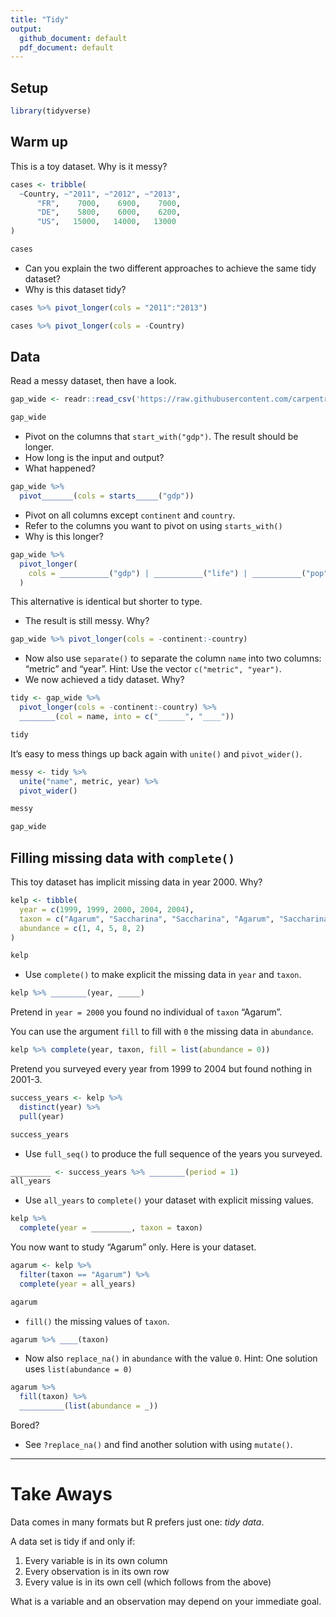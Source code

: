 ```yaml
---
title: "Tidy"
output:
  github_document: default
  pdf_document: default
---
```


## Setup

```r
library(tidyverse)
```



## Warm up

This is a toy dataset. Why is it messy?

```r
cases <- tribble(
  ~Country, ~"2011", ~"2012", ~"2013",
      "FR",    7000,    6900,    7000,
      "DE",    5800,    6000,    6200,
      "US",   15000,   14000,   13000
)

cases
```



* Can you explain the two different approaches to achieve the same tidy dataset?
* Why is this dataset tidy?

```r
cases %>% pivot_longer(cols = "2011":"2013")

cases %>% pivot_longer(cols = -Country)
```



## Data

Read a messy dataset, then have a look.

```r
gap_wide <- readr::read_csv('https://raw.githubusercontent.com/carpentries-incubator/open-science-with-r/gh-pages/data/gapminder_wide.csv')

gap_wide
```



* Pivot on the columns that `start_with("gdp")`. The result should be longer.
* How long is the input and output?
* What happened?

```r
gap_wide %>% 
  pivot_______(cols = starts_____("gdp"))
```



* Pivot on all columns except `continent` and `country`.
* Refer to the columns you want to pivot on using `starts_with()`
* Why is this longer?

```r
gap_wide %>% 
  pivot_longer(
    cols = ___________("gdp") | ___________("life") | ___________("pop")
  )
```



This alternative is identical but shorter to type.

* The result is still messy. Why?

```r
gap_wide %>% pivot_longer(cols = -continent:-country)
```



* Now also use `separate()` to separate the column `name` into two columns: "metric" and "year". Hint: Use the vector `c("metric", "year")`.
* We now achieved a tidy dataset. Why?

```r
tidy <- gap_wide %>% 
  pivot_longer(cols = -continent:-country) %>% 
  ________(col = name, into = c("______", "____"))

tidy
```



It's easy to mess things up back again with `unite()` and `pivot_wider()`.

```r
messy <- tidy %>% 
  unite("name", metric, year) %>% 
  pivot_wider()

messy

gap_wide
```

## Filling missing data with `complete()`

This toy dataset has implicit missing data in year 2000. Why?

```r
kelp <- tibble(
  year = c(1999, 1999, 2000, 2004, 2004),
  taxon = c("Agarum", "Saccharina", "Saccharina", "Agarum", "Saccharina"),
  abundance = c(1, 4, 5, 8, 2)
)

kelp
```



* Use `complete()` to make explicit the missing data in `year` and `taxon`.

```r
kelp %>% ________(year, _____)
```



Pretend in `year = 2000` you found no individual of `taxon` "Agarum".

You can use the argument `fill` to fill with `0` the missing data in `abundance`.

```r
kelp %>% complete(year, taxon, fill = list(abundance = 0))
```



Pretend you surveyed every year from 1999 to 2004 but found nothing in 2001-3.

```r
success_years <- kelp %>% 
  distinct(year) %>% 
  pull(year)

success_years
```

* Use `full_seq()` to produce the full sequence of the years you surveyed.

```r
_________ <- success_years %>% ________(period = 1)
all_years
```



* Use `all_years` to `complete()` your dataset with explicit missing values.

```r
kelp %>% 
  complete(year = _________, taxon = taxon)
```



You now want to study "Agarum" only. Here is your dataset.

```r
agarum <- kelp %>% 
  filter(taxon == "Agarum") %>% 
  complete(year = all_years)

agarum
```



* `fill()` the missing values of `taxon`.

```r
agarum %>% ____(taxon)
```

* Now also `replace_na()` in `abundance` with the value `0`. Hint: One solution uses `list(abundance = 0)`

```r
agarum %>% 
  fill(taxon) %>% 
  __________(list(abundance = _))
```

Bored? 

* See `?replace_na()` and find another solution with using `mutate()`.



***

# Take Aways

Data comes in many formats but R prefers just one: _tidy data_.

A data set is tidy if and only if:

1. Every variable is in its own column
2. Every observation is in its own row
3. Every value is in its own cell (which follows from the above)

What is a variable and an observation may depend on your immediate goal.
